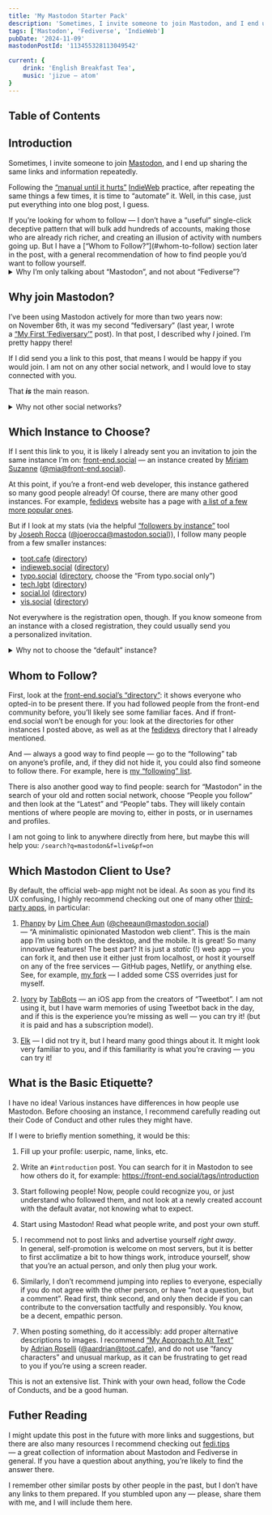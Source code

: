 ```yaml
---
title: 'My Mastodon Starter Pack'
description: 'Sometimes, I invite someone to join Mastodon, and I end up sharing the same links and information repeatedly. Following the “manual until it hurts” IndieWeb practice, after repeating the same things a few times, it is time to “automate” it. Well, in this case, just put everything into one blog post, I guess.'
tags: ['Mastodon', 'Fediverse', 'IndieWeb']
pubDate: '2024-11-09'
mastodonPostId: '113455328113049542'

current: {
	drink: 'English Breakfast Tea',
	music: 'jizue — atom'
}
---
```


## Table of Contents

## Introduction

Sometimes, I invite someone to join [Mastodon](https://joinmastodon.org/), and I end up sharing the same links and information repeatedly.

Following the [“manual until it hurts”](https://indieweb.org/manual_until_it_hurts) [IndieWeb](https://indieweb.org/) practice, after repeating the same things a few times, it is time to “automate” it. Well, in this case, just put everything into one blog post, I guess.

<aside class="warning">
If you’re looking for whom to follow — I don’t have a “useful” single-click deceptive pattern that will bulk add hundreds of accounts, making those who are already rich richer, and creating an illusion of activity with numbers going up. But I have a [“Whom to Follow?”](#whom-to-follow) section later in the post, with a general recommendation of how to find people you’d want to follow yourself.
</aside>

<aside>
	<details>
		<summary>Why I’m only talking about “Mastodon”, and not about “Fediverse”?</summary>

While I have other [Fediverse](https://en.wikipedia.org/wiki/Fediverse) accounts — on [Pixelfed](https://pixelfed.org/) ([@kizu@pixey.org](https://pixey.org/@kizu)) and [BookWyrm](https://joinbookwyrm.com/) ([@kizu@bookrastinating.com](https://bookrastinating.com/@kizu)) — the main account I’m using is on Mastodon ([@kizu@front-end.social](https://front-end.social/@kizu)).

This means that I know much more about it specifically.

	</details>
</aside>

## Why join Mastodon?

I’ve been using Mastodon actively for more than two years now: on November 6th, it was my second “fediversary” (last year, I wrote a [“My First ‘Fediversary’”](/first-fediversary/) post). In that post, I described why _I_ joined. I’m pretty happy there!

If I did send you a link to this post, that means I would be happy if you would join. I am not on any other social network, and I would love to stay connected with you.

That _**is**_ the main reason.

<aside>
	<details>
		<summary>Why not other social networks? </summary>

In short: they’re not decentralized. Even if their _protocol_ is (at least in theory), there is usually a single entity that controls everything, backed by venture capital of questionable origins. I’ve been on the Web for more than 20 years, and I’m tired of services changing owners and going away.

If a single instance goes away, you can always move to another. If something happens with Mastodon itself, the Fediverse is still there.

There is a critical mass of people who care, and while moving servers can sometimes be painful, it _is_ possible, and you can continue following everyone you did before.

	</details>
</aside>


## Which Instance to Choose?

If I sent this link to you, it is likely I already sent you an invitation to join the same instance I’m on: [front-end.social](https://front-end.social/about) — an instance created by [Miriam Suzanne](https://www.miriamsuzanne.com/) ([@mia@front-end.social](https://front-end.social/@mia)).

At this point, if you’re a front-end web developer, this instance gathered so many good people already! Of course, there are many other good instances. For example, [fedidevs](https://fedidevs.com/) website has a page with [a list of a few more popular ones](https://fedidevs.com/developers-on-mastodon/).

But if I look at my stats (via the helpful [“followers by instance”](https://josephrocca.github.io/public-mastodon-data.js/demos/followers-by-instance.html) tool by [Joseph Rocca](https://github.com/josephrocca) ([@joerocca@mastodon.social](https://mastodon.social/@joerocca))), I follow many people from a few smaller instances:

- [toot.cafe](https://toot.cafe/about) ([directory](https://toot.cafe/directory?local=true&order=active))
- [indieweb.social](https://indieweb.social/about) ([directory](https://indieweb.social/directory?local=true&order=active))
- [typo.social](https://typo.social/about) ([directory](https://typo.social/directory), choose the “From typo.social only”)
- [tech.lgbt](https://tech.lgbt/about) ([directory](https://tech.lgbt/directory?local=true&order=active))
- [social.lol](https://social.lol/about) ([directory](https://social.lol/directory?local=true&order=active))
- [vis.social](https://vis.social/about) ([directory](https://vis.social/directory?local=true&order=active))

Not everywhere is the registration open, though. If you know someone from an instance with a closed registration, they could usually send you a personalized invitation.

<aside>
	<details>
		<summary>Why not to choose the “default” instance?</summary>

If you _really_ don’t want to think, and you don’t have any friends, whose Mastodon accounts you know, you can join the [mastodon.social](https://mastodon.social/about) instance.

However, I strongly recommend you find a smaller home. You will still be able to follow people from other instances — that’s the main point of decentralization — and you’ll have a smaller and neater neighbourhood, with better moderation and people who will more likely share your interests closer to you.

I did also omit some other larger instances like [hachyderm.io](https://hachyderm.io/about) and [fosstodon.org](https://fosstodon.org/about), as, in my opinion, they are already _too big_.

	</details>
</aside>


## Whom to Follow?

First, look at the [front-end.social’s “directory”](https://front-end.social/directory?order=active&local=true): it shows everyone who opted-in to be present there. If you had followed people from the front-end community before, you’ll likely see some familiar faces. And if front-end.social won’t be enough for you: look at the directories for other instances I posted above, as well as at the [fedidevs](https://fedidevs.com/) directory that I already mentioned.

And — always a good way to find people — go to the “following” tab on anyone’s profile, and, if they did not hide it, you could also find someone to follow there. For example, here is [my “following” list](https://front-end.social/@kizu/following).

<aside>
There is also another good way to find people: search for “Mastodon” in the search of your old and rotten social network, choose “People you follow” and then look at the “Latest” and “People” tabs. They will likely contain mentions of where people are moving to, either in posts, or in usernames and profiles.

I am not going to link to anywhere directly from here, but maybe this will help you: `/search?q=mastodon&f=live&pf=on`
</aside>


## Which Mastodon Client to Use?

By default, the official web-app might not be ideal. As soon as you find its UX confusing, I highly recommend checking out one of many other [third-party apps](https://joinmastodon.org/apps#:~:text=Browse-,third%2Dparty%20apps,-All), in particular:

1. [Phanpy](https://phanpy.social/) by [Lim Chee Aun](https://cheeaun.com/) ([@cheeaun@mastodon.social](https://mastodon.social/@cheeaun)) — “A minimalistic opinionated Mastodon web client”. This is the main app I’m using both on the desktop, and the mobile. It is great! So many innovative features! The best part? It is just a _static_ (!) web app — you can fork it, and then use it either just from localhost, or host it yourself on any of the free services — GitHub pages, Netlify, or anything else. See, for example, [my fork](https://phanpy.kizu.dev/) — I added some CSS overrides just for myself.

2. [Ivory](https://tapbots.com/ivory/) by [TabBots](https://tapbots.com/) — an iOS app from the creators of “Tweetbot”. I am not using it, but I have warm memories of using Tweetbot back in the day, and if this is the experience you’re missing as well — you can try it! (but it is paid and has a subscription model).

3. [Elk](https://elk.zone/) — I did not try it, but I heard many good things about it. It might look very familiar to you, and if this familiarity is what you’re craving — you can try it!


## What is the Basic Etiquette?

I have no idea! Various instances have differences in how people use Mastodon. Before choosing an instance, I recommend carefully reading out their Code of Conduct and other rules they might have.

If I were to briefly mention something, it would be this:

1. Fill up your profile: userpic, name, links, etc.

2. Write an `#introduction` post. You can search for it in Mastodon to see how others do it, for example: https://front-end.social/tags/introduction

3. Start following people! Now, people could recognize you, or just understand who followed them, and not look at a newly created account with the default avatar, not knowing what to expect.

4. Start using Mastodon! Read what people write, and post your own stuff.

5. I recommend not to post links and advertise yourself _right away_. In general, self-promotion is welcome on most servers, but it is better to first acclimatize a bit to how things work, introduce yourself, show that you’re an actual person, and only then plug your work.

6. Similarly, I don’t recommend jumping into replies to everyone, especially if you do not agree with the other person, or have “not a question, but a comment”. Read first, think second, and only then decide if you can contribute to the conversation tactfully and responsibly. You know, be a decent, empathic person.

7. When posting something, do it accessibly: add proper alternative descriptions to images. I recommend [“My Approach to Alt Text”](https://adrianroselli.com/2024/05/my-approach-to-alt-text.html) by [Adrian Roselli](https://adrianroselli.com/) ([@aardrian@toot.cafe](https://toot.cafe/@aardrian)), and do not use “fancy characters” and unusual markup, as it can be frustrating to get read to you if you’re using a screen reader.

This is not an extensive list. Think with your own head, follow the Code of Conducts, and be a good human.


## Futher Reading

I might update this post in the future with more links and suggestions, but there are also many resources I recommend checking out [fedi.tips](https://fedi.tips/) — a great collection of information about Mastodon and Fediverse in general. If you have a question about anything, you’re likely to find the answer there.

I remember other similar posts by other people in the past, but I don’t have any links to them prepared. If you stumbled upon any — please, share them with me, and I will include them here.
